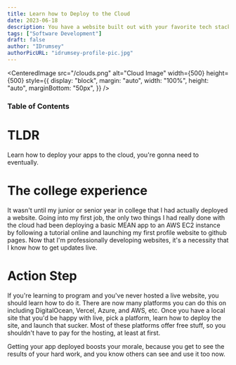 ```yaml
---
title: Learn how to Deploy to the Cloud
date: 2023-06-18
description: You have a website built out with your favorite tech stack. Ok, great... now what? If you're app isn't hosted, then it doesn't matter how fancy it is locally. Deploying your app is the last step that establishes your app as a real thing.
tags: ["Software Development"]
draft: false
author: "IDrumsey"
authorPicURL: "idrumsey-profile-pic.jpg"
---
```


<CenteredImage
  src="/clouds.png"
  alt="Cloud Image"
  width={500}
  height={500}
  style={{
    display: "block",
    margin: "auto",
    width: "100%",
    height: "auto",
    marginBottom: "50px",
  }}
/>

### Table of Contents

# TLDR

Learn how to deploy your apps to the cloud, you're gonna need to eventually.

# The college experience

It wasn't until my junior or senior year in college that I had actually deployed a website. Going into my first job, the only two things I had really done with the cloud had been deploying a basic MEAN app to an AWS EC2 instance by following a tutorial online and launching my first profile website to github pages. Now that I'm professionally developing websites, it's a necessity that I know how to get updates live.

# Action Step

If you're learning to program and you've never hosted a live website, you should learn how to do it. There are now many platforms you can do this on including DigitalOcean, Vercel, Azure, and AWS, etc. Once you have a local site that you'd be happy with live, pick a platform, learn how to deploy the site, and launch that sucker. Most of these platforms offer free stuff, so you shouldn't have to pay for the hosting, at least at first.

Getting your app deployed boosts your morale, because you get to see the results of your hard work, and you know others can see and use it too now.
